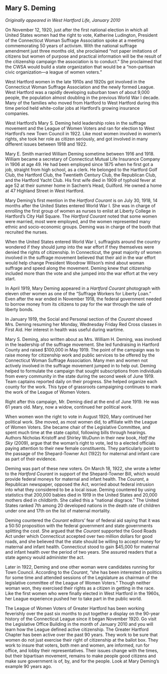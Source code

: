 ## Mary S. Deming {-}

*Originally appeared in West Hartford Life, January 2010*

On November 12, 1920, just after the first national election in which all United States women had the right to vote, Katherine Ludington, President of the Connecticut Woman Suffrage Association spoke at a meeting commemorating 50 years of activism. With the national suffrage amendment just three months old, she proclaimed “not paper imitations of citizens but women of purpose and practical information will be the result of the citizenship campaign the association is to conduct.” She proclaimed that the CWSA would build a state organization that would be a “non-partisan civic organization—a league of women voters.”

West Hartford women in the late 1910s and 1920s got involved in the Connecticut Woman Suffrage Association and the newly formed League. West Hartford was a rapidly developing suburban town of about 9,000 people, the population almost doubling in the previous World War I decade. Many of the families who moved from Hartford to West Hartford during this time period held white-collar jobs at Hartford’s growing insurance companies.

West Hartford’s Mary S. Deming held leadership roles in the suffrage movement and the League of Women Voters and ran for election to West Hartford’s new Town Council in 1922. Like most women involved in women’s rights, she took her role as citizen seriously, and got involved in many different issues between 1918 and 1922.

Mary E. Smith married William Deming sometime between 1916 and 1918. William became a secretary of Connecticut Mutual Life Insurance Company in 1906 at age 49. He had been employed since 1875 when he first got a job, straight from high school, as a clerk. He belonged to the Hartford Golf Club, the Hartford Club, the Twentieth Century Club, the Republican Club, and the Hartford Yacht Club. His first wife died in 1909 of typhoid fever at age 52 at their summer home in Sachem’s Head, Guilford. He owned a home at 47 Highland Street in West Hartford.

Mary Deming’s first mention in the *Hartford Courant* is on July 30, 1918, 14 months after the United States entered World War I. She was in charge of enrolling the first group of women as nurses to enlist at Liberty College in Hartford’s City Hall Square. The *Hartford Courant* noted that some women were married, most were employed, and the women represented many ethnic and socio-economic groups. Deming was in charge of the booth that recruited the nurses.

When the United States entered World War I, suffragists around the country wondered if they should jump into the war effort if they themselves were denied the rights of citizenship. In Connecticut, the great majority of women involved in the suffrage movement believed that their aid in the war effort would help change President Woodrow Wilson’s mind about woman suffrage and speed along the movement. Deming knew that citizenship included more than the vote and she jumped into the war effort at the very start.

In April 1919, Mary Deming appeared in a *Hartford Courant* photograph with eleven other women as one of the “Suffrage Workers for Liberty Loan.” Even after the war ended in November 1918, the federal government needed to borrow money from its citizens to pay for the war through the sale of liberty bonds.

In January 1919, the Social and Personal section of the *Courant* showed Mrs. Deming resuming her Monday, Wednesday Friday Red Cross classes in First Aid. Her interest in health was useful during wartime.

Mary S. Deming, also written about as Mrs. William H. Deming, was involved in the leadership of the suffrage movement. She led fundraising in Hartford County and raised $100,000 in May 1919. The point of the campaign was to raise money for citizenship work and public services to be offered by the Connecticut Woman Suffrage Association. Many men and women not actively involved in the suffrage movement jumped in to help out. Deming helped to formulate the campaign that sought subscriptions from individuals from every community in the state during the second week of June 1919. Team captains reported daily on their progress. She helped organize each county for the work. This type of grassroots campaigning continues to mark the work of the League of Women Voters.

Right after this campaign, Mr. Deming died at the end of June 1919. He was 61 years old. Mary, now a widow, continued her political work.

When women won the right to vote in August 1920, Mary continued her political work. She moved, as most women did, to affiliate with the League of Women Voters. She became chair of the Legislative Committee, and spent much time at the state capitol, following bills through hearings. Authors Nicholas Kristoff and Shirley WuDunn in their new book, *Half the Sky* (2009), argue that the woman’s right to vote, led to a elected officials paying attention to their new female constituents. They particularly point to the passage of the Shepard-Towner Act (1922) for maternal and infant care as part of their evidence.

Deming was part of these new voters. On March 18, 1922, she wrote a letter to the *Hartford Courant* in support of the Shepard-Towner Bill, which would provide federal moneys for maternal and infant health. The *Courant*, a Republican newspaper, opposed the Act, worried about federal intrusion into what they considered to be a local issue. Deming countered by using statistics that 200,000 babies died in 1919 in the United States and 20,000 mothers died in childbirth. She called this a “national disgrace.” The United States ranked 7th among 20 developed nations in the death rate of children under one and 17th on the list of maternal mortality.

Deming countered the *Courant* editors’ fear of federal aid saying that it was a 50:50 proposition with the federal government and state governments splitting the cost. She argued that the *Courant* supported the Good Roads Act under which Connecticut accepted over two million dollars for good roads, and she believed that the state should be willing to accept money for maternal and infant health. Connecticut stood to gain $45,000 for maternal and infant health over the period of two years. She assured readers that a state agency would administer the act.

Later in 1922, Deming and one other woman were candidates running for Town Council. According to the *Courant*, “she has been interested in politics for some time and attended sessions of the Legislature as chairman of the legislative committee of the League of Women Voters.” Though neither woman won, they exercised their rights as a citizen in getting in the race. Like the first women who were finally elected in West Hartford in the 1960s, her League experience pushed her to take part in the public world.

The League of Women Voters of Greater Hartford has been working feverishly over the past six months to put together a display on the 90-year history of the Connecticut League since it began November 1920. Go visit the Legislative Office Building in the month of January 2010 and you will learn how the League defined active citizenship. The Greater Hartford Chapter has been active over the past 90 years. They work to be sure that women do not just exercise their right of citizenship at the ballot box. They work to insure that voters, both men and women, are informed, run for office, and lobby their representatives. Their issues change with the times, but their bipartisan movement, remains to make people good citizens and make sure government is of, by, and for the people. Look at Mary Deming’s example 90 years ago.
